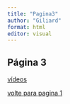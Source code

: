 ```yaml
---
title: "Pagina3"
author: "Giliard"
format: html
editor: visual
---
```


## Página 3
[vídeos](https://www.youtube.com/watch?v=hKhXusgHhTo)

[volte para pagina 1](index.html)
